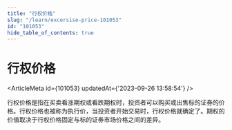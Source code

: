 ```yaml
---
title: "行权价格"
slug: "/learn/excersise-price-101053"
id: "101053"
hide_table_of_contents: true
---
```



# 行权价格

<ArticleMeta id={101053} updatedAt={'2023-09-26 13:58:54'} />
<div className='border-solid border-b border-t-0 my-4 border-[var(--ifm-color-gray-300)]' />

行权价格是指在买卖看涨期权或看跌期权时，投资者可以购买或出售标的证券的价格。行权价格也被称为执行价，当投资者开始交易时，行权价格就确定了。期权的价值取决于行权价格固定与标的证券市场价格之间的差异。
